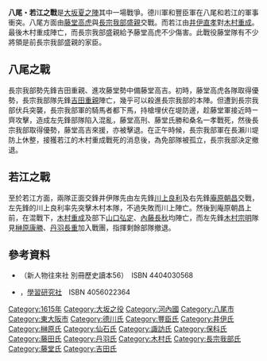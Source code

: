 {{Campaignbox Siege of Osaka}}
{{japanese|japanese=八尾・若江の戦い|kana=やお・わかえのたたかい|romaji=Yao-wakae no Tatakai}}

'''八尾・若江之戰'''是[[大坂夏之陣|大坂夏之陣]]其中一場戰爭。德川軍和豐臣軍在八尾和若江的軍事衝突。八尾方面由[[藤堂高虎|藤堂高虎]]與[[長宗我部盛親|長宗我部盛親]]交戰。而若江由[[井伊直孝|井伊直孝]]對[[木村重成|木村重成]]。最後木村重成陣亡，而長宗我部盛親給予藤堂高虎不少傷害。此戰役藤堂隊有不少將領是前長宗我部盛親的家臣。

==八尾之戰==
長宗我部勢先鋒吉田重親、進攻藤堂勢中備藤堂高吉。初時，藤堂高虎各隊取得優勢，長宗我部隊先鋒[[吉田重親|吉田重親]]陣亡，幾乎可以殺進長宗我部的本陣。但遭到長宗我部伏兵突襲，長宗我部軍的騎馬者都下馬，持槍埋伏在堤防邊，趁藤堂軍接近時ㄧ齊攻擊，造成左先鋒部隊陷入混亂，藤堂高刑、藤堂氏勝和桑名一孝戰死，然後長宗我部取得優勢，藤堂高吉來援，亦被擊退。在正午時候，長宗我部軍在長瀨川堤防上休整，接獲若江的木村重成戰死的消息後，為免部隊被孤立，長宗我部決定撤退。

==若江之戰==
至於若江方面，兩隊正面交鋒井伊隊先由左先鋒[[川上良利|川上良利]]及右先鋒[[庵原朝昌|庵原朝昌]]交戰，左先鋒的川上良利率先突擊木村本隊，不過失敗而川上陣亡。然後到庵原朝昌上前，在混戰下，[[木村重成|木村重成]]及部下[[山口弘定|山口弘定]]、[[內藤長秋|內藤長秋]]均陣亡，而左先鋒[[木村宗明|木村宗明]]隊見[[榊原康勝|榊原康勝]]、[[丹羽長重|丹羽長重]]加入戰團，指揮剩餘部隊撤退。

==參考資料==
*{{lang|ja|《戦況図録 大坂の陣》}}（新人物往來社 別冊歷史讀本56）　ISBN 4404030568
*{{lang|ja|《激闘 大坂の陣》}}，[[學習研究社|學習研究社]]　ISBN 4056022364
{{War-stub}}
[[Category:1615年|Category:1615年]]
[[Category:大坂之役|Category:大坂之役]]
[[Category:河內國|Category:河內國]]
[[Category:八尾市|Category:八尾市]]
[[Category:東大阪市|Category:東大阪市]]
[[Category:德川氏|Category:德川氏]]
[[Category:豐臣氏|Category:豐臣氏]]
[[Category:井伊氏|Category:井伊氏]]
[[Category:榊原氏|Category:榊原氏]]
[[Category:仙石氏|Category:仙石氏]]
[[Category:諏訪氏|Category:諏訪氏]]
[[Category:保科氏|Category:保科氏]]
[[Category:藤田氏|Category:藤田氏]]
[[Category:丹羽氏|Category:丹羽氏]]
[[Category:木村氏|Category:木村氏]]
[[Category:長宗我部氏|Category:長宗我部氏]]
[[Category:藤堂氏|Category:藤堂氏]]
[[Category:吉田氏|Category:吉田氏]]